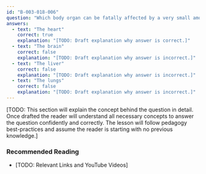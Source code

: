 ```yaml
---
id: "B-003-018-006"
question: "Which body organ can be fatally affected by a very small amount of electrical current?"
answers:
  - text: "The heart"
    correct: true
    explanation: "[TODO: Draft explanation why answer is correct.]"
  - text: "The brain"
    correct: false
    explanation: "[TODO: Draft explanation why answer is incorrect.]"
  - text: "The liver"
    correct: false
    explanation: "[TODO: Draft explanation why answer is incorrect.]"
  - text: "The lungs"
    correct: false
    explanation: "[TODO: Draft explanation why answer is incorrect.]"
---
```


[TODO: This section will explain the concept behind the question in detail. Once drafted the reader will understand all necessary concepts to answer the question confidently and correctly. The lesson will follow pedagogy best-practices and assume the reader is starting with no previous knowledge.]

### Recommended Reading

- [TODO: Relevant Links and YouTube Videos]
